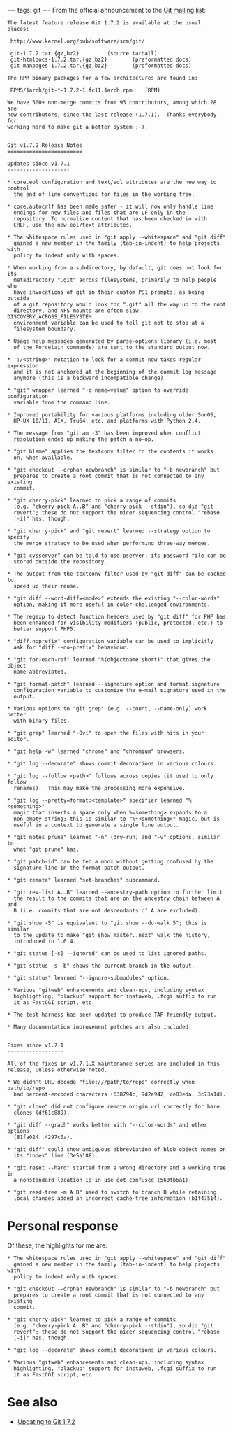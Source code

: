 ---
tags: git
---
From the official announcement to the [[Git mailing list]]:

<pre>The latest feature release Git 1.7.2 is available at the usual
places:

 http://www.kernel.org/pub/software/scm/git/

 git-1.7.2.tar.{gz,bz2}			(source tarball)
 git-htmldocs-1.7.2.tar.{gz,bz2}		(preformatted docs)
 git-manpages-1.7.2.tar.{gz,bz2}		(preformatted docs)

The RPM binary packages for a few architectures are found in:

 RPMS/$arch/git-*-1.7.2-1.fc11.$arch.rpm	(RPM)

We have 500+ non-merge commits from 93 contributors, among which 28 are
new contributors, since the last release (1.7.1).  Thanks everybody for
working hard to make git a better system ;-).


Git v1.7.2 Release Notes
========================

Updates since v1.7.1
--------------------

* core.eol configuration and text/eol attributes are the new way to control
  the end of line conventions for files in the working tree.

* core.autocrlf has been made safer - it will now only handle line
  endings for new files and files that are LF-only in the
  repository. To normalize content that has been checked in with
  CRLF, use the new eol/text attributes.

* The whitespace rules used in "git apply --whitespace" and "git diff"
  gained a new member in the family (tab-in-indent) to help projects with
  policy to indent only with spaces.

* When working from a subdirectory, by default, git does not look for its
  metadirectory ".git" across filesystems, primarily to help people who
  have invocations of git in their custom PS1 prompts, as being outside
  of a git repository would look for ".git" all the way up to the root
  directory, and NFS mounts are often slow.  DISCOVERY_ACROSS_FILESYSTEM
  environment variable can be used to tell git not to stop at a
  filesystem boundary.

* Usage help messages generated by parse-options library (i.e. most
  of the Porcelain commands) are sent to the standard output now.

* ':/<string>' notation to look for a commit now takes regular expression
  and it is not anchored at the beginning of the commit log message
  anymore (this is a backward incompatible change).

* "git" wrapper learned "-c name=value" option to override configuration
  variable from the command line.

* Improved portability for various platforms including older SunOS,
  HP-UX 10/11, AIX, Tru64, etc. and platforms with Python 2.4.

* The message from "git am -3" has been improved when conflict
  resolution ended up making the patch a no-op.

* "git blame" applies the textconv filter to the contents it works
  on, when available.

* "git checkout --orphan newbranch" is similar to "-b newbranch" but
  prepares to create a root commit that is not connected to any existing
  commit.

* "git cherry-pick" learned to pick a range of commits
  (e.g. "cherry-pick A..B" and "cherry-pick --stdin"), so did "git
  revert"; these do not support the nicer sequencing control "rebase
  [-i]" has, though.

* "git cherry-pick" and "git revert" learned --strategy option to specify
  the merge strategy to be used when performing three-way merges.

* "git cvsserver" can be told to use pserver; its password file can be
  stored outside the repository.

* The output from the textconv filter used by "git diff" can be cached to
  speed up their reuse.

* "git diff --word-diff=<mode>" extends the existing "--color-words"
  option, making it more useful in color-challenged environments.

* The regexp to detect function headers used by "git diff" for PHP has
  been enhanced for visibility modifiers (public, protected, etc.) to
  better support PHP5.

* "diff.noprefix" configuration variable can be used to implicitly
  ask for "diff --no-prefix" behaviour.

* "git for-each-ref" learned "%(objectname:short)" that gives the object
  name abbreviated.

* "git format-patch" learned --signature option and format.signature
  configuration variable to customize the e-mail signature used in the
  output.

* Various options to "git grep" (e.g. --count, --name-only) work better
  with binary files.

* "git grep" learned "-Ovi" to open the files with hits in your editor.

* "git help -w" learned "chrome" and "chromium" browsers.

* "git log --decorate" shows commit decorations in various colours.

* "git log --follow <path>" follows across copies (it used to only follow
  renames).  This may make the processing more expensive.

* "git log --pretty=format:<template>" specifier learned "% <something>"
  magic that inserts a space only when %<something> expands to a
  non-empty string; this is similar to "%+<something>" magic, but is
  useful in a context to generate a single line output.

* "git notes prune" learned "-n" (dry-run) and "-v" options, similar to
  what "git prune" has.

* "git patch-id" can be fed a mbox without getting confused by the
  signature line in the format-patch output.

* "git remote" learned "set-branches" subcommand.

* "git rev-list A..B" learned --ancestry-path option to further limit
  the result to the commits that are on the ancestry chain between A and
  B (i.e. commits that are not descendants of A are excluded).

* "git show -5" is equivalent to "git show --do-walk 5"; this is similar
  to the update to make "git show master..next" walk the history,
  introduced in 1.6.4.

* "git status [-s] --ignored" can be used to list ignored paths.

* "git status -s -b" shows the current branch in the output.

* "git status" learned "--ignore-submodules" option.

* Various "gitweb" enhancements and clean-ups, including syntax
  highlighting, "plackup" support for instaweb, .fcgi suffix to run
  it as FastCGI script, etc.

* The test harness has been updated to produce TAP-friendly output.

* Many documentation improvement patches are also included.


Fixes since v1.7.1
------------------

All of the fixes in v1.7.1.X maintenance series are included in this
release, unless otherwise noted.

* We didn't URL decode "file:///path/to/repo" correctly when path/to/repo
  had percent-encoded characters (638794c, 9d2e942, ce83eda, 3c73a1d).

* "git clone" did not configure remote.origin.url correctly for bare
  clones (df61c889).

* "git diff --graph" works better with "--color-words" and other options
  (81fa024..4297c0a).

* "git diff" could show ambiguous abbreviation of blob object names on
  its "index" line (3e5a188).

* "git reset --hard" started from a wrong directory and a working tree in
  a nonstandard location is in use got confused (560fb6a1).

* "git read-tree -m A B" used to switch to branch B while retaining
  local changes added an incorrect cache-tree information (b1f47514).</pre>

= Personal response =

Of these, the highlights for me are:

<pre>* The whitespace rules used in "git apply --whitespace" and "git diff"
  gained a new member in the family (tab-in-indent) to help projects with
  policy to indent only with spaces.

* "git checkout --orphan newbranch" is similar to "-b newbranch" but
  prepares to create a root commit that is not connected to any existing
  commit.

* "git cherry-pick" learned to pick a range of commits
  (e.g. "cherry-pick A..B" and "cherry-pick --stdin"), so did "git
  revert"; these do not support the nicer sequencing control "rebase
  [-i]" has, though.

* "git log --decorate" shows commit decorations in various colours.

* Various "gitweb" enhancements and clean-ups, including syntax
  highlighting, "plackup" support for instaweb, .fcgi suffix to run
  it as FastCGI script, etc.</pre>

= See also =

* [[Updating to Git 1.7.2]]
